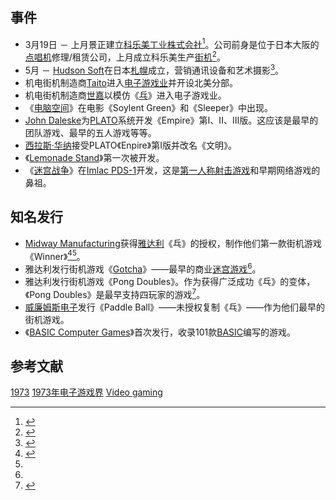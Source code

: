 {{NoteTA
| G1=Games
}}

== 事件 ==

* 3月19日 － 上月景正建立[[科乐美|科乐美工业株式会社]]<ref name="icwhen">{{cite web |title=-1973- |url=http://www.icwhen.com/book/the_1970s/1973.shtml |author=Thomas, Donald A. Jr |work=ICWhen.com |accessdate=15 February 2006 |year=2005 |archiveurl=https://web.archive.org/web/20070311053435/http://www.ichwen.com/book/ |archivedate=2007-03-11 |deadurl=yes }}</ref>。公司前身是位于日本大阪的[[点唱机|点唱机]]修理/租赁公司，上月成立科乐美生产[[街机|街机]]<ref name="konami">{{cite web |title=Corporate Info / Corporate History |url=http://www.konami.co.jp/en/corporate/data/index.html |work=Konami |accessdate=15 February 2006 |archiveurl=https://web.archive.org/web/20060210122851/http://www.konami.co.jp/en/corporate/data/index.html |archivedate=2006-02-10 |deadurl=yes }}</ref>。
* 5月 － [[Hudson_Soft|Hudson Soft]]在日本[[札幌|札幌]]成立，营销通讯设备和艺术摄影<ref name="hudson">{{cite web|title=Corporate Info. / History|url=http://www.hudson.co.jp/corp/eng/coinfo/history.html|work=Hudson|accessdate=15 February 2006|archiveurl=https://web.archive.org/web/20051124135835/http://www.hudson.co.jp/corp/eng/coinfo/history.html|archivedate=2005-11-24|deadurl=yes}}</ref>。
* 机电街机制造商[[Taito|Taito]]进入[[电子游戏业|电子游戏业]]并开设北美分部。
* 机电街机制造商[[世嘉|世嘉]]以模仿《[[乓|乓]]》进入电子游戏业。
* 《[[电脑空间|电脑空间]]》在电影《Soylent Green》和《Sleeper》中出现。
* [[John_Daleske|John Daleske]]为[[PLATO|PLATO]]系统开发《Empire》第I、II、III版。这应该是最早的团队游戏、最早的五人游戏等等。
* [[西拉斯·华纳|西拉斯·华纳]]接受PLATO《Enpire》第I版并改名《文明》。
* 《[[Lemonade_Stand|Lemonade Stand]]》第一次被开发。
* 《[[迷宫战争|迷宫战争]]》在[[Imlac_PDS-1|Imlac PDS-1]]开发，这是[[第一人称射击游戏|第一人称射击游戏]]和早期网络游戏的鼻祖。

== 知名发行 ==

* [[Midway_Games|Midway Manufacturing]]获得[[雅达利|雅达利]]《乓》的授权，制作他们第一款街机游戏《Winner》<ref name="winner">{{cite web |title=WINNER from Midway |year=1973 |url=http://www.arcadedocs.com/vidmanuals/W/Winner.pdf |format=PDF |work=Arcadedocs.com |accessdate=15 February 2006 |archive-url=https://web.archive.org/web/20080626151349/http://www.arcadedocs.com/vidmanuals/W/Winner.pdf |archive-date=2008-06-26 |dead-url=yes }}</ref><ref name="icwhen" />。
* 雅达利发行街机游戏《[[Gotcha|Gotcha]]》——最早的商业[[迷宫游戏|迷宫游戏]]<ref name="icwhen" />。
* 雅达利发行街机游戏《Pong Doubles》。作为获得广泛成功《乓》的变体，《Pong Doubles》是最早支持四玩家的游戏<ref name="doubles">{{cite web |url=http://www.pong-story.com/atpong1.htm |author=Winters, David |title=Atari PONG –The first steps– |work=PONG-Story |accessdate=15 February 2006 |archiveurl=https://web.archive.org/web/20060213142358/http://www.pong-story.com/atpong1.htm |archivedate=2006-02-13 |deadurl=no }}</ref>。
* [[威廉姆斯电子|威廉姆斯电子]]发行《Paddle Ball》——未授权复制《乓》——作为他们最早的街机游戏。
* 《[[BASIC_Computer_Games|BASIC Computer Games]]》首次发行，收录101款[[BASIC|BASIC]]编写的游戏。

== 参考文献 ==
{{reflist}}

{{电子游戏史}}

{{DEFAULTSORT:1973 In Video Gaming}}
[[Category:1970年代电子游戏界|1973]]
[[Category:1973年电子游戏界|]]
[[Category:1973年|Video gaming]]